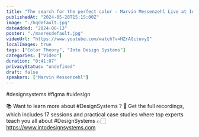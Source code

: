 ```yaml
---
title: "The search for the perfect color - Marvin Messenzehl Live at Into Design Systems Conference"
publishedAt: "2024-05-28T15:15:00Z"
image: "./hqdefault.jpg"
dateAdded: "2024-08-13"
poster: "./maxresdefault.jpg"
videoUrl: "https://www.youtube.com/watch?v=HZrAGctuvyI"
localImages: true
tags: ["Color Theory", "Into Design Systems"]
categories: ["Video"]
duration: "0:41:07"
privacyStatus: "undefined"
draft: false
speakers: ["Marvin Messenzehl"]
---
```

#designsystems #figma #uidesign 

📚 Want to learn more about #DesignSystems ?
🌟 Get the full recordings, which includes 17 sessions and practical case studies where top experts teach you all about #DesignSystems
👉🏻 https://www.intodesignsystems.com
